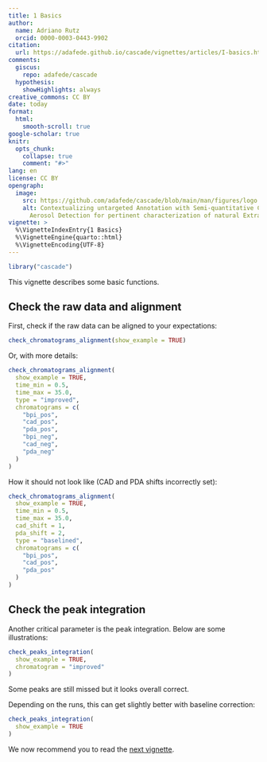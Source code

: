 ```yaml
---
title: 1 Basics
author:
  name: Adriano Rutz
  orcid: 0000-0003-0443-9902
citation:
  url: https://adafede.github.io/cascade/vignettes/articles/I-basics.html
comments:
  giscus:
    repo: adafede/cascade
  hypothesis:
    showHighlights: always
creative_commons: CC BY
date: today
format:
  html:
    smooth-scroll: true
google-scholar: true
knitr:
  opts_chunk:
    collapse: true
    comment: "#>"
lang: en
license: CC BY
opengraph:
  image:
    src: https://github.com/adafede/cascade/blob/main/man/figures/logo.svg
    alt: Contextualizing untargeted Annotation with Semi-quantitative Charged
      Aerosol Detection for pertinent characterization of natural Extracts
vignette: >
  %\VignetteIndexEntry{1 Basics}
  %\VignetteEngine{quarto::html}
  %\VignetteEncoding{UTF-8}
---
```


```r
library("cascade")
```

This vignette describes some basic functions.

## Check the raw data and alignment

First, check if the raw data can be aligned to your expectations:

```r
check_chromatograms_alignment(show_example = TRUE)
```

Or, with more details:

```r
check_chromatograms_alignment(
  show_example = TRUE,
  time_min = 0.5,
  time_max = 35.0,
  type = "improved",
  chromatograms = c(
    "bpi_pos",
    "cad_pos",
    "pda_pos",
    "bpi_neg",
    "cad_neg",
    "pda_neg"
  )
)
```

How it should not look like (CAD and PDA shifts incorrectly set):

```r
check_chromatograms_alignment(
  show_example = TRUE,
  time_min = 0.5,
  time_max = 35.0,
  cad_shift = 1,
  pda_shift = 2,
  type = "baselined",
  chromatograms = c(
    "bpi_pos",
    "cad_pos",
    "pda_pos"
  )
)
```

## Check the peak integration

Another critical parameter is the peak integration.
Below are some illustrations:

```r
check_peaks_integration(
  show_example = TRUE,
  chromatogram = "improved"
)
```

Some peaks are still missed but it looks overall correct.

Depending on the runs, this can get slightly better with baseline correction:

```r
check_peaks_integration(
  show_example = TRUE
)
```

We now recommend you to read the [next vignette](https://adafede.github.io/cascade/vignettes/articles/II-processing.html).

